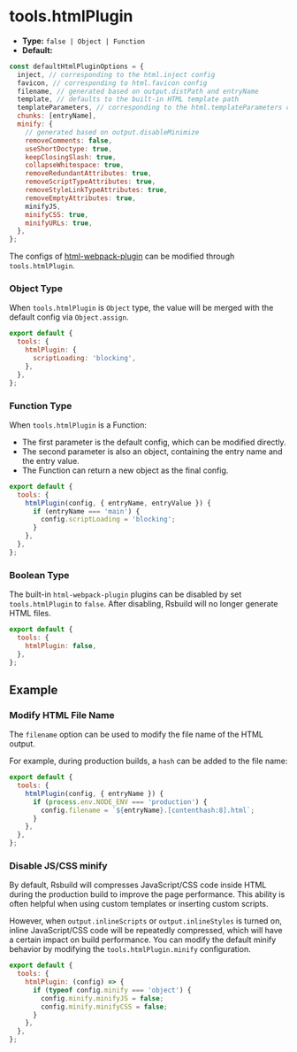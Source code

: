 # tools.htmlPlugin

- **Type:** `false | Object | Function`
- **Default:**

```js
const defaultHtmlPluginOptions = {
  inject, // corresponding to the html.inject config
  favicon, // corresponding to html.favicon config
  filename, // generated based on output.distPath and entryName
  template, // defaults to the built-in HTML template path
  templateParameters, // corresponding to the html.templateParameters config
  chunks: [entryName],
  minify: {
    // generated based on output.disableMinimize
    removeComments: false,
    useShortDoctype: true,
    keepClosingSlash: true,
    collapseWhitespace: true,
    removeRedundantAttributes: true,
    removeScriptTypeAttributes: true,
    removeStyleLinkTypeAttributes: true,
    removeEmptyAttributes: true,
    minifyJS,
    minifyCSS: true,
    minifyURLs: true,
  },
};
```

The configs of [html-webpack-plugin](https://github.com/jantimon/html-webpack-plugin) can be modified through `tools.htmlPlugin`.

### Object Type

When `tools.htmlPlugin` is `Object` type, the value will be merged with the default config via `Object.assign`.

```js
export default {
  tools: {
    htmlPlugin: {
      scriptLoading: 'blocking',
    },
  },
};
```

### Function Type

When `tools.htmlPlugin` is a Function:

- The first parameter is the default config, which can be modified directly.
- The second parameter is also an object, containing the entry name and the entry value.
- The Function can return a new object as the final config.

```js
export default {
  tools: {
    htmlPlugin(config, { entryName, entryValue }) {
      if (entryName === 'main') {
        config.scriptLoading = 'blocking';
      }
    },
  },
};
```

### Boolean Type

The built-in `html-webpack-plugin` plugins can be disabled by set `tools.htmlPlugin` to `false`. After disabling, Rsbuild will no longer generate HTML files.

```js
export default {
  tools: {
    htmlPlugin: false,
  },
};
```

## Example

### Modify HTML File Name

The `filename` option can be used to modify the file name of the HTML output.

For example, during production builds, a `hash` can be added to the file name:

```js
export default {
  tools: {
    htmlPlugin(config, { entryName }) {
      if (process.env.NODE_ENV === 'production') {
        config.filename = `${entryName}.[contenthash:8].html`;
      }
    },
  },
};
```

### Disable JS/CSS minify

By default, Rsbuild will compresses JavaScript/CSS code inside HTML during the production build to improve the page performance. This ability is often helpful when using custom templates or inserting custom scripts.

However, when `output.inlineScripts` or `output.inlineStyles` is turned on, inline JavaScript/CSS code will be repeatedly compressed, which will have a certain impact on build performance. You can modify the default minify behavior by modifying the `tools.htmlPlugin.minify` configuration.

```js
export default {
  tools: {
    htmlPlugin: (config) => {
      if (typeof config.minify === 'object') {
        config.minify.minifyJS = false;
        config.minify.minifyCSS = false;
      }
    },
  },
};
```
